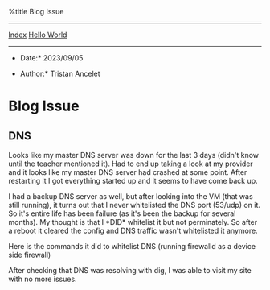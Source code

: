 %title Blog Issue


---------------------------
[[index.wiki|Index]] [[/home/tristan/Blog/blog/hello-world.wiki|Hello World]]
---------------------------

*Date:* 2023/09/05

*Author:* Tristan Ancelet

= Blog Issue =
== DNS ==
Looks like my master DNS server was down for the last 3 days (didn't know until the teacher mentioned it). Had to end up taking a look at my provider and it looks like my master DNS server had crashed at some point. After restarting it I got everything started up and it seems to have come back up. 

I had a backup DNS server as well, but after looking into the VM (that was still running), it turns out that I never whitelisted the DNS port (53/udp) on it. So it's entire life has been failure (as it's been the backup for several months). My thought is that I *DID* whitelist it but not perminately. So after a reboot it cleared the config and DNS traffic wasn't whitelisted it anymore.

Here is the commands it did to whitelist DNS (running firewalld as a device side firewall)

{{{bash
firewall-cmd --perm --zone=public --add-service=dns
firewall-cmd --reload
}}}

After checking that DNS was resolving with dig, I was able to visit my site with no more issues.

{{{bash
dig blog.tristanancelet.com
}}}


